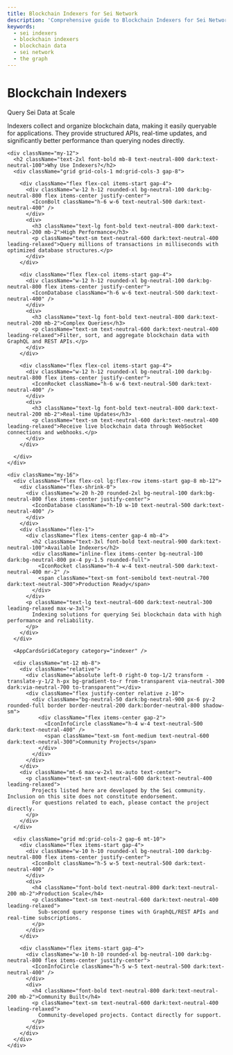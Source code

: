 ```yaml
---
title: Blockchain Indexers for Sei Network
description: 'Comprehensive guide to Blockchain Indexers for Sei Network on Sei. Learn key concepts, commands, and best practices.'
keywords:
  - sei indexers
  - blockchain indexers
  - blockchain data
  - sei network
  - the graph
---
```



<div className="flex flex-col gap-12">

  <div className="flex flex-col gap-8 pt-8 border-t border-neutral-200 dark:border-neutral-800/50 px-1 md:px-0">
    <div className="flex flex-col md:flex-row items-start gap-5">
      <div className="w-16 h-16 rounded-lg bg-red-500/10 flex items-center justify-center shrink-0">
         <IconDatabase className="h-8 w-8 text-red-500" />
      </div>
      <div>
        <h1 className="text-4xl font-bold text-neutral-800 dark:text-neutral-100 mb-1">Blockchain Indexers</h1>
        <p className="text-red-700 dark:text-red-400 font-medium text-base">Query Sei Data at Scale</p>
        <div className="mt-3 text-neutral-600 dark:text-neutral-300 text-base max-w-3xl">
          Indexers collect and organize blockchain data, making it easily queryable for applications. They provide structured APIs, real-time updates, and significantly better performance than querying nodes directly.
        </div>
      </div>
    </div>

    <div className="my-12">
      <h2 className="text-2xl font-bold mb-8 text-neutral-800 dark:text-neutral-100">Why Use Indexers?</h2>
      <div className="grid grid-cols-1 md:grid-cols-3 gap-8">
        
        <div className="flex flex-col items-start gap-4">
          <div className="w-12 h-12 rounded-xl bg-neutral-100 dark:bg-neutral-800 flex items-center justify-center">
            <IconBolt className="h-6 w-6 text-neutral-500 dark:text-neutral-400" />
          </div>
          <div>
            <h3 className="text-lg font-bold text-neutral-800 dark:text-neutral-200 mb-2">High Performance</h3>
            <p className="text-sm text-neutral-600 dark:text-neutral-400 leading-relaxed">Query millions of transactions in milliseconds with optimized database structures.</p>
          </div>
        </div>

        <div className="flex flex-col items-start gap-4">
          <div className="w-12 h-12 rounded-xl bg-neutral-100 dark:bg-neutral-800 flex items-center justify-center">
            <IconDatabase className="h-6 w-6 text-neutral-500 dark:text-neutral-400" />
          </div>
          <div>
            <h3 className="text-lg font-bold text-neutral-800 dark:text-neutral-200 mb-2">Complex Queries</h3>
            <p className="text-sm text-neutral-600 dark:text-neutral-400 leading-relaxed">Filter, sort, and aggregate blockchain data with GraphQL and REST APIs.</p>
          </div>
        </div>

        <div className="flex flex-col items-start gap-4">
          <div className="w-12 h-12 rounded-xl bg-neutral-100 dark:bg-neutral-800 flex items-center justify-center">
            <IconRocket className="h-6 w-6 text-neutral-500 dark:text-neutral-400" />
          </div>
          <div>
            <h3 className="text-lg font-bold text-neutral-800 dark:text-neutral-200 mb-2">Real-time Updates</h3>
            <p className="text-sm text-neutral-600 dark:text-neutral-400 leading-relaxed">Receive live blockchain data through WebSocket connections and webhooks.</p>
          </div>
        </div>

      </div>
    </div>

    <div className="my-16">
      <div className="flex flex-col lg:flex-row items-start gap-8 mb-12">
        <div className="flex-shrink-0">
          <div className="w-20 h-20 rounded-2xl bg-neutral-100 dark:bg-neutral-800 flex items-center justify-center">
            <IconDatabase className="h-10 w-10 text-neutral-500 dark:text-neutral-400" />
          </div>
        </div>
        <div className="flex-1">
          <div className="flex items-center gap-4 mb-4">
            <h2 className="text-3xl font-bold text-neutral-900 dark:text-neutral-100">Available Indexers</h2>
            <div className="inline-flex items-center bg-neutral-100 dark:bg-neutral-800 px-4 py-1.5 rounded-full">
              <IconRocket className="h-4 w-4 text-neutral-500 dark:text-neutral-400 mr-2" />
              <span className="text-sm font-semibold text-neutral-700 dark:text-neutral-300">Production Ready</span>
            </div>
          </div>
          <p className="text-lg text-neutral-600 dark:text-neutral-300 leading-relaxed max-w-3xl">
            Indexing solutions for querying Sei blockchain data with high performance and reliability.
          </p>
        </div>
      </div>

      <AppCardsGridCategory category="indexer" />

      <div className="mt-12 mb-8">
        <div className="relative">
          <div className="absolute left-0 right-0 top-1/2 transform -translate-y-1/2 h-px bg-gradient-to-r from-transparent via-neutral-300 dark:via-neutral-700 to-transparent"></div>
          <div className="flex justify-center relative z-10">
            <div className="bg-neutral-50 dark:bg-neutral-900 px-6 py-2 rounded-full border border-neutral-200 dark:border-neutral-800 shadow-sm">
              <div className="flex items-center gap-2">
                <IconInfoCircle className="h-4 w-4 text-neutral-500 dark:text-neutral-400" />
                <span className="text-sm font-medium text-neutral-600 dark:text-neutral-300">Community Projects</span>
              </div>
            </div>
          </div>
        </div>
        <div className="mt-6 max-w-2xl mx-auto text-center">
          <p className="text-sm text-neutral-600 dark:text-neutral-400 leading-relaxed">
            Projects listed here are developed by the Sei community. Inclusion on this site does not constitute endorsement. 
            For questions related to each, please contact the project directly.
          </p>
        </div>
      </div>
      
      <div className="grid md:grid-cols-2 gap-6 mt-10">
        <div className="flex items-start gap-4">
          <div className="w-10 h-10 rounded-xl bg-neutral-100 dark:bg-neutral-800 flex items-center justify-center">
            <IconBolt className="h-5 w-5 text-neutral-500 dark:text-neutral-400" />
          </div>
          <div>
            <h4 className="font-bold text-neutral-800 dark:text-neutral-200 mb-2">Production Scale</h4>
            <p className="text-sm text-neutral-600 dark:text-neutral-400 leading-relaxed">
              Sub-second query response times with GraphQL/REST APIs and real-time subscriptions.
            </p>
          </div>
        </div>
        
        <div className="flex items-start gap-4">
          <div className="w-10 h-10 rounded-xl bg-neutral-100 dark:bg-neutral-800 flex items-center justify-center">
            <IconInfoCircle className="h-5 w-5 text-neutral-500 dark:text-neutral-400" />
          </div>
          <div>
            <h4 className="font-bold text-neutral-800 dark:text-neutral-200 mb-2">Community Built</h4>
            <p className="text-sm text-neutral-600 dark:text-neutral-400 leading-relaxed">
              Community-developed projects. Contact directly for support.
            </p>
          </div>
        </div>
      </div>
    </div>

  </div>

</div>
